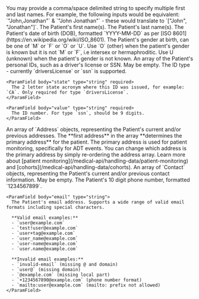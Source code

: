 <Info>
  You may provide a comma/space delimited string to specify
  multiple first and last names. For example, the following
  inputs would be equivalent: `"John,Jonathan"` & `"John
  Jonathan"` - these would translate to `["John",
  "Jonathan"]`.
</Info>

<ParamField body="firstName" type="string" required>
  The Patient's first name(s).
</ParamField>

<ParamField body="lastName" type="string" required>
  The Patient's last name(s).
</ParamField>

<ParamField body="dob" type="string" required>
  The Patient's date of birth (DOB), formatted `YYYY-MM-DD`
  as per [ISO 8601](https://en.wikipedia.org/wiki/ISO_8601).
</ParamField>

<ParamField body="genderAtBirth" type="string" required>
  The Patient's gender at birth, can be one of `M` or `F` or
  `O` or `U`. Use `O` (other) when the patient's gender is
  known but it is not `M` or `F`, i.e intersex or
  hermaphroditic. Use U (unknown) when the patient's gender
  is not known.
</ParamField>

<ParamField body="personalIdentifiers" type="PersonalIdentifier[]" optional>
  An array of the Patient's personal IDs, such as a driver's license or SSN. May be empty.

  <Expandable title="PersonalIdentifier properties">
    <ParamField body="type" type="string" required>
      The ID type - currently `driversLicense` or `ssn` is supported.
    </ParamField>

    <ParamField body="state" type="string" required>
      The 2 letter state acronym where this ID was issued, for example: `CA`. Only required for type `driversLicense`.
    </ParamField>

    <ParamField body="value" type="string" required>
      The ID number. For type `ssn`, should be 9 digits.
    </ParamField>

  </Expandable>
</ParamField>

<ParamField body="address" type="Address[]" required>
  An array of `Address` objects, representing the Patient's current and/or previous addresses.

  <Snippet file="patient-address.mdx" />

  <Info>
    The **first address** in the array **determines the primary address** for the patient.
    The primary address is used for patient monitoring, specifically for ADT events.
    You can change which address is the primary address by simply re-ordering the address array.
    Learn more about [patient monitoring](/medical-api/handling-data/patient-monitoring) 
    and [cohorts](/medical-api/handling-data/cohorts).
  </Info>
</ParamField>

<ParamField body="contact" type="Contact[]">
  An array of `Contact` objects, representing the Patient's current and/or previous contact information. May be empty.
  <Expandable title="Contact properties">
    <ParamField body="phone" type="string">
      The Patient's 10 digit phone number, formatted `1234567899`.
    </ParamField>

    <ParamField body="email" type="string">
      The Patient's email address. Supports a wide range of valid email formats including special characters.

      **Valid email examples:**
      - `user@example.com`
      - `test!user@example.com`
      - `user+tag@example.com`
      - `user_name@example.com`
      - `user-name@example.com`
      - `user.name@example.com`

      **Invalid email examples:**
      - `invalid-email` (missing @ and domain)
      - `user@` (missing domain)
      - `@example.com` (missing local part)
      - `+1234567890@example.com` (phone number format)
      - `mailto:user@example.com` (mailto: prefix not allowed)
    </ParamField>

  </Expandable>

</ParamField>
